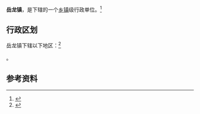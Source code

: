 {{中国乡级行政区|12/02/21/105/000}}

'''岳龙镇'''，是{{PRC admin/fullname|12/02/21/105/000|3}}下辖的一个[[乡镇|乡镇]]级行政单位。<ref>{{PRC admin/ref sgc|{{PRC admin/parent|12/02/21/105/000}}}}</ref>

== 行政区划 ==

岳龙镇下辖以下地区：<ref>{{PRC admin/ref sgc|12/02/21/105/000}}</ref>

{{PRC admin/children|12/02/21/105/000}}。

== 参考资料 ==

{{reflist}}

{{行政区划小作品}}
{{PRC admin/navcat|12/02/21/105/000}}